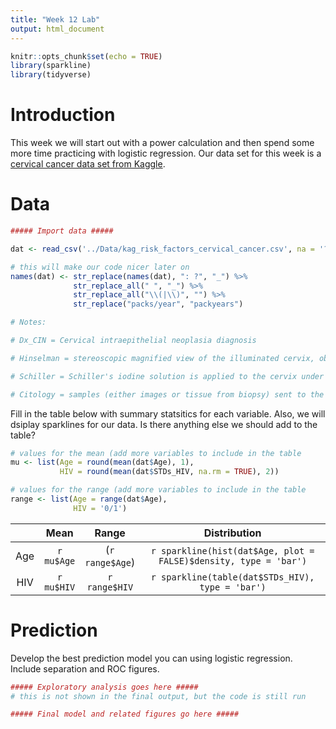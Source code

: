 ```yaml
---
title: "Week 12 Lab"
output: html_document
---
```


```r
knitr::opts_chunk$set(echo = TRUE)
library(sparkline)
library(tidyverse)
```

# Introduction

This week we will start out with a power calculation and then spend some more time practicing with logistic regression. Our data set for this week is a [cervical cancer data set from Kaggle](https://www.kaggle.com/loveall/cervical-cancer-risk-classification).

# Data

```r
##### Import data #####

dat <- read_csv('../Data/kag_risk_factors_cervical_cancer.csv', na = '?')

# this will make our code nicer later on
names(dat) <- str_replace(names(dat), ": ?", "_") %>%
              str_replace_all(" ", "_") %>%
              str_replace_all("\\(|\\)", "") %>%
              str_replace("packs/year", "packyears")

# Notes:

# Dx_CIN = Cervical intraepithelial neoplasia diagnosis

# Hinselman = stereoscopic magnified view of the illuminated cervix, obtained with a binocular instrument mounted on a stand.

# Schiller = Schiller's iodine solution is applied to the cervix under direct vision. Normal cervical mucosa contains glycogen and stains brown, whereas abnormal areas, such as early cervical cancer, do not take up the stain.

# Citology = samples (either images or tissue from biopsy) sent to the lab for analysis by cytologist
```

Fill in the table below with summary statsitics for each variable. Also, we will dsiplay sparklines for our data. Is there anything else we should add to the table?

```r
# values for the mean (add more variables to include in the table
mu <- list(Age = round(mean(dat$Age), 1),
           HIV = round(mean(dat$STDs_HIV, na.rm = TRUE), 2))

# values for the range (add more variables to include in the table
range <- list(Age = range(dat$Age),
              HIV = '0/1')
```

|     | Mean       | Range           | Distribution                                                     |
|:---:|:----------:|:---------------:|:----------------------------------------------------------------:|
| Age | `r mu$Age` | (`r range$Age`) | `r sparkline(hist(dat$Age, plot = FALSE)$density, type = 'bar')` |
| HIV | `r mu$HIV` | `r range$HIV`   | `r sparkline(table(dat$STDs_HIV), type = 'bar')`                 |


# Prediction

Develop the best prediction model you can using logistic regression. Include separation and ROC figures.

```r
##### Exploratory analysis goes here #####
# this is not shown in the final output, but the code is still run
```

```r
##### Final model and related figures go here #####
```